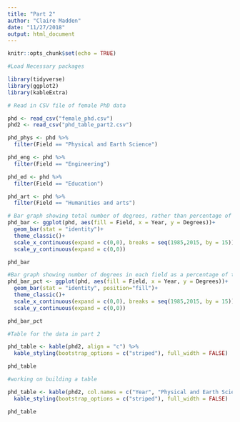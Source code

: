 ```yaml
---
title: "Part 2"
author: "Claire Madden"
date: "11/27/2018"
output: html_document
---
```


```r
knitr::opts_chunk$set(echo = TRUE)
```

```r

#Load Necessary packages

library(tidyverse) 
library(ggplot2)
library(kableExtra)

```

```r
# Read in CSV file of female PhD data

phd <- read_csv("female_phd.csv") 
phd2 <- read_csv("phd_table_part2.csv")

```

```r

phd_phys <- phd %>% 
  filter(Field == "Physical and Earth Science")

phd_eng <- phd %>% 
  filter(Field == "Engineering")

phd_ed <- phd %>% 
  filter(Field == "Education")

phd_art <- phd %>% 
  filter(Field == "Humanities and arts")

```


```r



# Bar graph showing total number of degrees, rather than percentage of a whole
phd_bar <- ggplot(phd, aes(fill = Field, x = Year, y = Degrees))+
  geom_bar(stat = "identity")+
  theme_classic()+
  scale_x_continuous(expand = c(0,0), breaks = seq(1985,2015, by = 15))+
  scale_y_continuous(expand = c(0,0))

phd_bar

#Bar graph showing number of degrees in each field as a percentage of the whole
phd_bar_pct <- ggplot(phd, aes(fill = Field, x = Year, y = Degrees))+
  geom_bar(stat = "identity", position="fill")+
  theme_classic()+
  scale_x_continuous(expand = c(0,0), breaks = seq(1985,2015, by = 15))+
  scale_y_continuous(expand = c(0,0))

phd_bar_pct

#Table for the data in part 2

phd_table <- kable(phd2, align = "c") %>% 
  kable_styling(bootstrap_options = c("striped"), full_width = FALSE)

phd_table

```

```r

#working on building a table

phd_table <- kable(phd2, col.names = c("Year", "Physical and Earth Sciences", "Engineering", "Education", "Humanities and Arts"), align = "c") %>% 
  kable_styling(bootstrap_options = c("striped"), full_width = FALSE)

phd_table

```

